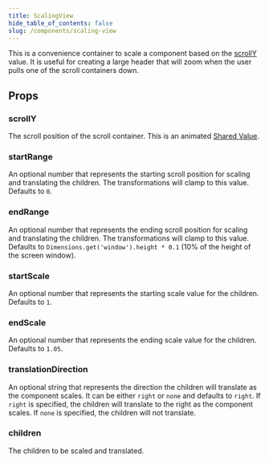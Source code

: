 ```yaml
---
title: ScalingView
hide_table_of_contents: false
slug: /components/scaling-view
---
```


This is a convenience container to scale a component based on the [scrollY](/docs/components/scaling-view#scrolly)
value. It is useful for creating a large header that will zoom when the user pulls one of the scroll 
containers down.

## Props

### scrollY

The scroll position of the scroll container. This is an animated [Shared Value](https://docs.swmansion.com/react-native-reanimated/docs/fundamentals/shared-values/).

### startRange

An optional number that represents the starting scroll position for scaling and translating the 
children. The transformations will clamp to this value. Defaults to `0`.

### endRange

An optional number that represents the ending scroll position for scaling and translating the
children. The transformations will clamp to this value. Defaults to `Dimensions.get('window').height * 0.1` 
(10% of the height of the screen window).

### startScale

An optional number that represents the starting scale value for the children. Defaults to `1`.

### endScale

An optional number that represents the ending scale value for the children. Defaults to `1.05`.

### translationDirection

An optional string that represents the direction the children will translate as the component 
scales. It can be either `right` or `none` and defaults to `right`. If `right` is specified, the
children will translate to the right as the component scales. If `none` is specified, the children
will not translate.

### children

The children to be scaled and translated.
